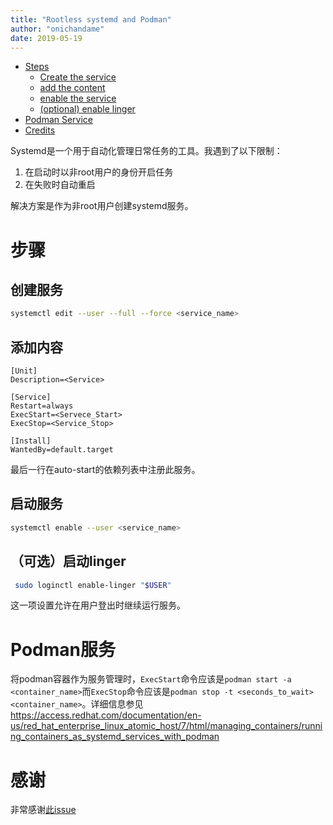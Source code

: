 ```yaml
---
title: "Rootless systemd and Podman"
author: "onichandame"
date: 2019-05-19
---
```


<!-- vim-markdown-toc GFM -->

* [Steps](#steps)
  * [Create the service](#create-the-service)
  * [add the content](#add-the-content)
  * [enable the service](#enable-the-service)
  * [(optional) enable linger](#optional-enable-linger)
* [Podman Service](#podman-service)
* [Credits](#credits)

<!-- vim-markdown-toc -->

Systemd是一个用于自动化管理日常任务的工具。我遇到了以下限制：

1. 在启动时以非root用户的身份开启任务
2. 在失败时自动重启

解决方案是作为非root用户创建systemd服务。

# 步骤

## 创建服务

```bash
systemctl edit --user --full --force <service_name>
```

## 添加内容

```text
[Unit]
Description=<Service>

[Service]
Restart=always
ExecStart=<Servece_Start>
ExecStop=<Service_Stop>

[Install]
WantedBy=default.target
```

最后一行在auto-start的依赖列表中注册此服务。

## 启动服务

```bash
systemctl enable --user <service_name>
```

## （可选）启动linger

```bash
 sudo loginctl enable-linger "$USER"
```

这一项设置允许在用户登出时继续运行服务。

# Podman服务

将podman容器作为服务管理时，`ExecStart`命令应该是`podman start -a <container_name>`而`ExecStop`命令应该是`podman stop -t <seconds_to_wait> <container_name>`。详细信息参见<https://access.redhat.com/documentation/en-us/red_hat_enterprise_linux_atomic_host/7/html/managing_containers/running_containers_as_systemd_services_with_podman>

# 感谢

非常感谢[此issue](https://github.com/systemd/systemd/issues/2690)
